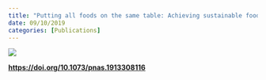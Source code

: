 ```yaml
---
title: "Putting all foods on the same table: Achieving sustainable food systems requires full accounting"
date: 09/10/2019
categories: [Publications]
---
```


![](halpern-et-al2019.jpeg)

[**https://doi.org/10.1073/pnas.1913308116**](https://doi.org/10.1073/pnas.1913308116)
